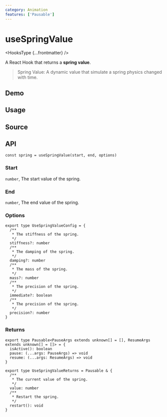 ```yaml
---
category: Animation
features: ['Pausable']
---
```


# useSpringValue


<HooksType {...frontmatter} />

A React Hook that returns a **spring value**.

> Spring Value: A dynamic value that simulate a spring physics changed with time.

## Demo


<App />

## Usage



## Source


<Source />

## API

```tsx
const spring = useSpringValue(start, end, options)
```

### Start

`number`, The start value of the spring.

### End

`number`, The end value of the spring.

### Options

```tsx
export type UseSpringValueConfig = {
  /**
   * The stiffness of the spring.
   */
  stiffness?: number
  /**
   * The damping of the spring.
   */
  damping?: number
  /**
   * The mass of the spring.
   */
  mass?: number
  /**
   * The precision of the spring.
   */
  immediate?: boolean
  /**
   * The precision of the spring.
   */
  precision?: number
}
```

### Returns

```tsx
export type Pausable<PauseArgs extends unknown[] = [], ResumeArgs extends unknown[] = []> = {
  isActive(): boolean
  pause: (...args: PauseArgs) => void
  resume: (...args: ResumeArgs) => void
}

export type UseSpringValueReturns = Pausable & {
  /**
   * The current value of the spring.
   */
  value: number
  /**
   * Restart the spring.
   */
  restart(): void
}
```
